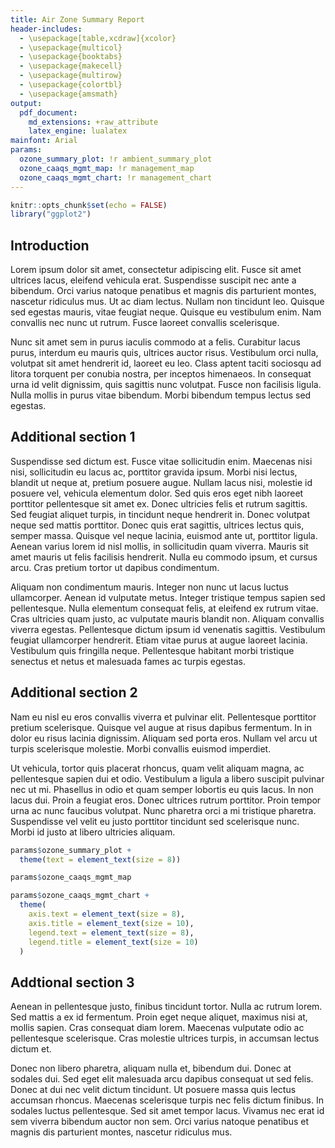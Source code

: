 ```yaml
---
title: Air Zone Summary Report
header-includes:
  - \usepackage[table,xcdraw]{xcolor}
  - \usepackage{multicol}
  - \usepackage{booktabs}
  - \usepackage{makecell}
  - \usepackage{multirow}
  - \usepackage{colortbl}
  - \usepackage{amsmath}
output:
  pdf_document:
    md_extensions: +raw_attribute
    latex_engine: lualatex
mainfont: Arial
params:
  ozone_summary_plot: !r ambient_summary_plot
  ozone_caaqs_mgmt_map: !r management_map
  ozone_caaqs_mgmt_chart: !r management_chart
---
```


```r
knitr::opts_chunk$set(echo = FALSE)
library("ggplot2")
```

## Introduction

Lorem ipsum dolor sit amet, consectetur adipiscing elit. Fusce sit amet ultrices
lacus, eleifend vehicula erat. Suspendisse suscipit nec ante a bibendum. Orci
varius natoque penatibus et magnis dis parturient montes, nascetur ridiculus
mus. Ut ac diam lectus. Nullam non tincidunt leo. Quisque sed egestas mauris,
vitae feugiat neque. Quisque eu vestibulum enim. Nam convallis nec nunc ut
rutrum. Fusce laoreet convallis scelerisque.

Nunc sit amet sem in purus iaculis commodo at a felis. Curabitur lacus purus,
interdum eu mauris quis, ultrices auctor risus. Vestibulum orci nulla, volutpat
sit amet hendrerit id, laoreet eu leo. Class aptent taciti sociosqu ad litora
torquent per conubia nostra, per inceptos himenaeos. In consequat urna id velit
dignissim, quis sagittis nunc volutpat. Fusce non facilisis ligula. Nulla mollis
in purus vitae bibendum. Morbi bibendum tempus lectus sed egestas.

<!-- TODO: Air zone map -->

## Additional section 1

Suspendisse sed dictum est. Fusce vitae sollicitudin enim. Maecenas nisi nisi,
sollicitudin eu lacus ac, porttitor gravida ipsum. Morbi nisi lectus, blandit ut
neque at, pretium posuere augue. Nullam lacus nisi, molestie id posuere vel,
vehicula elementum dolor. Sed quis eros eget nibh laoreet porttitor pellentesque
sit amet ex. Donec ultricies felis et rutrum sagittis. Sed feugiat aliquet
turpis, in tincidunt neque hendrerit in. Donec volutpat neque sed mattis
porttitor. Donec quis erat sagittis, ultrices lectus quis, semper massa. Quisque
vel neque lacinia, euismod ante ut, porttitor ligula. Aenean varius lorem id
nisl mollis, in sollicitudin quam viverra. Mauris sit amet mauris ut felis
facilisis hendrerit. Nulla eu commodo ipsum, et cursus arcu. Cras pretium tortor
ut dapibus condimentum.

Aliquam non condimentum mauris. Integer non nunc ut lacus luctus ullamcorper.
Aenean id vulputate metus. Integer tristique tempus sapien sed pellentesque.
Nulla elementum consequat felis, at eleifend ex rutrum vitae. Cras ultricies
quam justo, ac vulputate mauris blandit non. Aliquam convallis viverra egestas.
Pellentesque dictum ipsum id venenatis sagittis. Vestibulum feugiat ullamcorper
hendrerit. Etiam vitae purus at augue laoreet lacinia. Vestibulum quis fringilla
neque. Pellentesque habitant morbi tristique senectus et netus et malesuada
fames ac turpis egestas.



<!-- Air zone management framework table -->

```{=latex}
\begin{table}[h]
\centering
\caption{Air zone management framework for ground-level ozone and PM$_{2.5}$. The CAAQS define the upper threshold, separating the "red" and "orange" management levels.}
\begin{tabular}{|l|c|c|c|c|c|c|}
\hline
\rowcolor[HTML]{D9D9D9}
& \multicolumn{2}{c|}{\begin{tabular}[c]{@{}c@{}}$\text{O}_3$\\ (ppb)\end{tabular}} & \multicolumn{2}{c|}{\begin{tabular}[c]{@{}c@{}}$\text{PM}_{2.5}$ – Annual\\ ($\mu \text{g/m}^3$)\end{tabular}} & \multicolumn{2}{c|}{\begin{tabular}[c]{@{}c@{}}$\text{PM}_{2.5}$ - 24h\\ ($\mu \text{g/m}^3$)\end{tabular}} \\ \cline{2-7}
\rowcolor[HTML]{D9D9D9} 
\multirow{-2}{*}{Management Level} & 2015 & 2020 & 2015 & 2020 & 2015 & 2020 \\ \hline
\rowcolor[HTML]{A50026}
{\color[HTML]{FFFFFF} Red} & \multicolumn{6}{c|}{\cellcolor[HTML]{A50026}{\color[HTML]{FFFFFF} Actions for Achieving Air Zone CAAQS}} \\ \hline
Threshold (CAAQS) & 63 & 62 & 10 & 8.8 & 28 & 27 \\ \hline
\rowcolor[HTML]{F46D43}
Orange & \multicolumn{6}{c|}{\cellcolor[HTML]{F46D43}Actions for Preventing CAAQS Exceedance} \\ \hline
Threshold & \multicolumn{2}{c|}{56} & \multicolumn{2}{c|}{6.4} & \multicolumn{2}{c|}{19} \\ \hline
\rowcolor[HTML]{FEE08B}
Yellow & \multicolumn{6}{c|}{\cellcolor[HTML]{FEE08B}Actions for Preventing Air Quality Deterioration} \\ \hline
Threshold & \multicolumn{2}{c|}{50} & \multicolumn{2}{c|}{4} & \multicolumn{2}{c|}{10} \\ \hline
\rowcolor[HTML]{A6D96A}
Green & \multicolumn{6}{c|}{\cellcolor[HTML]{A6D96A}Actions for Keeping Clean Areas Clean} \\ \hline
\end{tabular}
\end{table}

```

## Additional section 2

Nam eu nisl eu eros convallis viverra et pulvinar elit. Pellentesque porttitor
pretium scelerisque. Quisque vel augue at risus dapibus fermentum. In in dolor
eu risus lacinia dignissim. Aliquam sed porta eros. Nullam vel arcu ut turpis
scelerisque molestie. Morbi convallis euismod imperdiet.

Ut vehicula, tortor quis placerat rhoncus, quam velit aliquam magna, ac
pellentesque sapien dui et odio. Vestibulum a ligula a libero suscipit pulvinar
nec ut mi. Phasellus in odio et quam semper lobortis eu quis lacus. In non lacus
dui. Proin a feugiat eros. Donec ultrices rutrum porttitor. Proin tempor urna ac
nunc faucibus volutpat. Nunc pharetra orci a mi tristique pharetra. Suspendisse
vel velit eu justo porttitor tincidunt sed scelerisque nunc. Morbi id justo at
libero ultricies aliquam.


<!-- Ozone summary plots -->

```r
params$ozone_summary_plot +
  theme(text = element_text(size = 8))
```

```r
params$ozone_caaqs_mgmt_map
```

```r
params$ozone_caaqs_mgmt_chart +
  theme(
    axis.text = element_text(size = 8),
    axis.title = element_text(size = 10),
    legend.text = element_text(size = 8),
    legend.title = element_text(size = 10)
  )
```

## Addtional section 3

Aenean in pellentesque justo, finibus tincidunt tortor. Nulla ac rutrum lorem.
Sed mattis a ex id fermentum. Proin eget neque aliquet, maximus nisi at, mollis
sapien. Cras consequat diam lorem. Maecenas vulputate odio ac pellentesque
scelerisque. Cras molestie ultrices turpis, in accumsan lectus dictum et.

Donec non libero pharetra, aliquam nulla et, bibendum dui. Donec at sodales dui.
Sed eget elit malesuada arcu dapibus consequat ut sed felis. Donec at dui nec
velit dictum tincidunt. Ut posuere massa quis lectus accumsan rhoncus. Maecenas
scelerisque turpis nec felis dictum finibus. In sodales luctus pellentesque. Sed
sit amet tempor lacus. Vivamus nec erat id sem viverra bibendum auctor non sem.
Orci varius natoque penatibus et magnis dis parturient montes, nascetur
ridiculus mus.


<!-- TODO: PM2.5 summary plots -->
